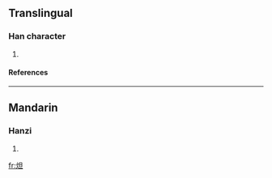==Translingual==
===Han character===
{{Han char|rn=86|rad=火|as=05|sn=9|four=9681<sub>0</sub>|canj=火日一 (FAM)}}
# {{defn|Han|sort=火05}}
====References====
{{Han ref|kx=0668.040|dkj=18932|dj=1077.080|hdz=32195.070|uh=709F|ud=28831|bh=CFAF|bd=53167}}

----
==Mandarin==
===Hanzi===
{{cmn-hanzi|pin=[[dá]] (da2)|wg=ta<sup>2</sup>}}
# {{defn|Mandarin}}

[[fr:炟]]